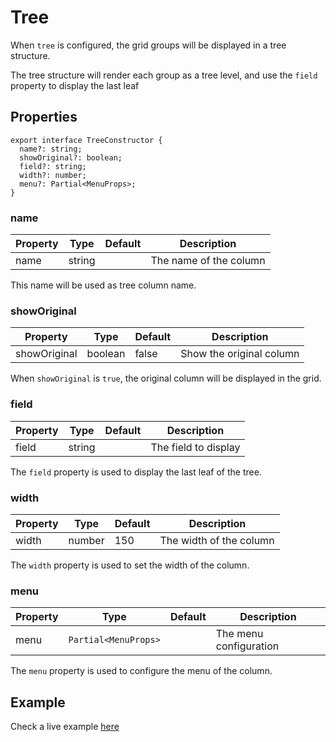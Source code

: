# Tree

When `tree` is configured, the grid groups will be displayed in a tree structure. 

The tree structure will render each group as a tree level, and use the `field` property to display the last leaf

## Properties

```tsx
export interface TreeConstructor {
  name?: string;
  showOriginal?: boolean;
  field?: string;
  width?: number;
  menu?: Partial<MenuProps>;
}
```

### name

| Property | Type   | Default | Description |
| -------- | ------ | ------- | ----------- |
| name     | string |         | The name of the column |

This name will be used as tree column name.

### showOriginal

| Property     | Type    | Default | Description |
| ------------ | ------- | ------- | ----------- |
| showOriginal | boolean | false   | Show the original column |

When `showOriginal` is `true`, the original column will be displayed in the grid.

### field

| Property | Type   | Default | Description |
| -------- | ------ | ------- | ----------- |
| field    | string |      | The field to display |

The `field` property is used to display the last leaf of the tree.

### width

| Property | Type   | Default | Description |
| -------- | ------ | ------- | ----------- |
| width    | number | 150     | The width of the column |

The `width` property is used to set the width of the column.

### menu

| Property | Type             | Default | Description |
| -------- | ---------------- | ------- | ----------- |
| menu     | `Partial<MenuProps>` |         | The menu configuration |

The `menu` property is used to configure the menu of the column.


## Example

Check a live example [here](/example/tree)

